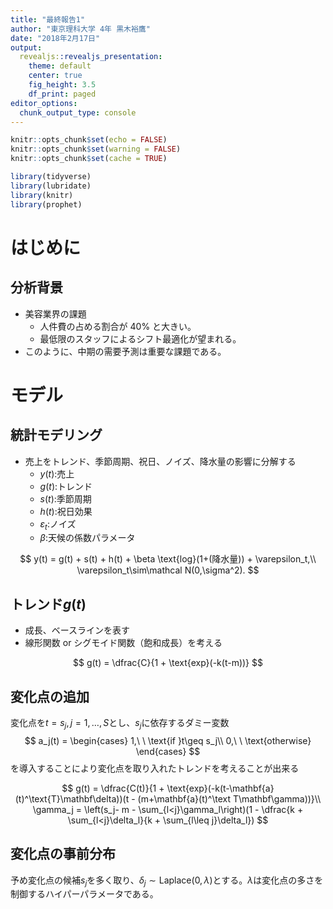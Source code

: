 ```yaml
---
title: "最終報告1"
author: "東京理科大学 4年 黒木裕鷹"
date: "2018年2月17日"
output:
  revealjs::revealjs_presentation:
    theme: default
    center: true
    fig_height: 3.5
    df_print: paged
editor_options: 
  chunk_output_type: console
---
```



```r
knitr::opts_chunk$set(echo = FALSE)
knitr::opts_chunk$set(warning = FALSE)
knitr::opts_chunk$set(cache = TRUE)
```

```r
library(tidyverse)
library(lubridate)
library(knitr)
library(prophet)
```


# はじめに

## 分析背景

- 美容業界の課題
    - 人件費の占める割合が 40% と大きい。
    - 最低限のスタッフによるシフト最適化が望まれる。
- このように、中期の需要予測は重要な課題である。

# モデル

## 統計モデリング

- 売上をトレンド、季節周期、祝日、ノイズ、降水量の影響に分解する
    - $y(t)$:売上
    - $g(t)$:トレンド
    - $s(t)$:季節周期
    - $h(t)$:祝日効果
    - $\varepsilon_t$:ノイズ
    - $\beta$:天候の係数パラメータ
    
$$
y(t) = g(t) + s(t) + h(t) + \beta \text{log}(1+(降水量)) + \varepsilon_t,\\ 
\varepsilon_t\sim\mathcal N(0,\sigma^2).
$$

## トレンド$g(t)$

- 成長、ベースラインを表す
- 線形関数 or シグモイド関数（飽和成長）を考える

$$
g(t) = \dfrac{C}{1 + \text{exp}(-k(t-m))}
$$

## 変化点の追加

変化点を$t = s_j, j=1,\dots,S$とし、$s_j$に依存するダミー変数
$$
a_j(t) = 
\begin{cases}
1,\ \ \text{if }t\geq s_j\\
0,\ \ \text{otherwise}
\end{cases}
$$
を導入することにより変化点を取り入れたトレンドを考えることが出来る

$$
g(t) = \dfrac{C(t)}{1 + \text{exp}(-k(t-\mathbf{a}(t)^\text{T}\mathbf\delta))(t - (m+\mathbf{a}(t)^\text T\mathbf\gamma))}\\
\gamma_j = \left(s_j- m - \sum_{l<j}\gamma_l\right)(1 - \dfrac{k + \sum_{l<j}\delta_l}{k + \sum_{l\leq j}\delta_l})
$$

## 変化点の事前分布

予め変化点の候補$s_j$を多く取り、$\delta_j \sim \text{Laplace}(0,\lambda)$とする。$\lambda$は変化点の多さを制御するハイパーパラメータである。
